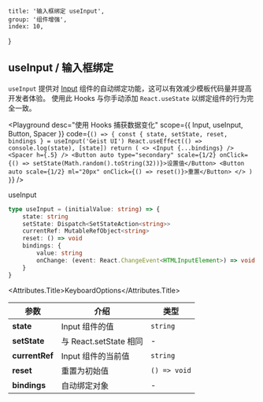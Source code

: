 
	title: '输入框绑定 useInput',
	group: '组件增强',
	index: 10,
}

## useInput / 输入框绑定

`useInput` 提供对 [Input](/zh-cn/components/input) 组件的自动绑定功能，这可以有效减少模板代码量并提高开发者体验。
使用此 Hooks 与你手动添加 `React.useState` 以绑定组件的行为完全一致。

<Playground
	desc="使用 Hooks 捕获数据变化"
	scope={{ Input, useInput, Button, Spacer }}
	code={`
() => {
  const { state, setState, reset, bindings } = useInput('Geist UI')
  React.useEffect(() => console.log(state), [state])
  return (
    <>
      <Input {...bindings} />
      <Spacer h={.5} />
      <Button auto type="secondary" scale={1/2} onClick={() => setState(Math.random().toString(32))}>设置值</Button>
      <Button auto scale={1/2} ml="20px" onClick={() => reset()}>重置</Button>
    </>
  )
}
`}
/>

<Attributes edit="/pages/zh-cn/hooks/use-input.mdx">
<Attributes.Title>useInput</Attributes.Title>

```ts
type useInput = (initialValue: string) => {
	state: string
	setState: Dispatch<SetStateAction<string>>
	currentRef: MutableRefObject<string>
	reset: () => void
	bindings: {
		value: string
		onChange: (event: React.ChangeEvent<HTMLInputElement>) => void
	}
}
```

<Attributes.Title>KeyboardOptions</Attributes.Title>

| 参数           | 介绍                   | 类型         |
| -------------- | ---------------------- | ------------ |
| **state**      | Input 组件的值         | `string`     |
| **setState**   | 与 React.setState 相同 | -            |
| **currentRef** | Input 组件的当前值     | `string`     |
| **reset**      | 重置为初始值           | `() => void` |
| **bindings**   | 自动绑定对象           | -            |

</Attributes>

